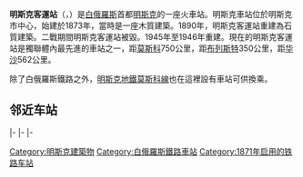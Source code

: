 {{expand|time=2015-12-16T09:23:13+00:00}}
{{unreferenced|time=2015-12-16T09:23:13+00:00}}
{{NoteTA|G1=Railway}}
{{Infobox Station
|BoxWidth = 24em
|Title = 明斯克客运站
|SubTitle = 
|EngTitle = 
|EngSubTitle = {{lang|be|Мінск-Пасажырскі}}
|linecolour = #007ABB
|ImageName = Minsk-Privokzalniaja-ploscad.jpg
|ImageSize = 290px
|ImageCaption = 站房（2013年）
|ImagePadding = 0
|Code = 140210
|Operator = [[File:Belarus-RW-Logo.svg|25px]][[白俄罗斯铁路|白俄罗斯铁路]]
|Owned = 
|Line = 
|Place = {{BLR}}[[明斯克|明斯克]]
|Coord = {{coord|53.8907|N|27.5511|E|source:wikidata|display=inline,title}}
|Style = 
|Hall Style = 
|PlatformType = 
|PlatformNumber = 10（3[[侧式站台|侧]]、7[[岛式站台|岛]]）
|TrackNum = 16
|Interchange = 
|ExitNumber = 
|StartDate = 1871年
|Elevation = 
|Depth = 
|Architect = 
|connection = [[明斯克地铁|明斯克地铁]][[莫斯科線|莫斯科線]]{{link-ru|列宁广场站 (明斯克地铁)|Площадь Ленина (станция метро, Минск)|列宁广场站}}
|yearly ridership = 
|daily ridership = 
|OPENHOURS = 
|Hours = 
|Time First = 
|Time First WD = 
|Time Last WD = 
|Time First WE = 
|Time Last WE = 
|Time Last = 
|Time Night Train = 
}}
'''明斯克客運站'''（{{lang-be|Мінск-Пасажырскі}}，{{lang-rus|Минск-Пассажирский|Minsk-Passazhirsky}}）是[[白俄羅斯|白俄羅斯]]首都[[明斯克|明斯克]]的一座火車站。明斯克車站位於明斯克市中心，始建於1873年，當時是一座木質建築。1890年，明斯克客運站重建為石質建築。二戰期間明斯克客運站被毀。1945年至1946年重建。現在的明斯克客運站是獨聯體內最先進的車站之一，距[[白俄羅斯站|莫斯科]]750公里，距[[布列斯特中央车站|布列斯特]]350公里，距[[华沙中央车站|华沙]]562公里。

除了白俄羅斯鐵路之外，[[明斯克地鐵|明斯克地鐵]][[莫斯科線|莫斯科線]]也在這裡設有車站可供換乘。

== 邻近车站 ==
{{Start rail box|[[白俄罗斯铁路|白俄罗斯铁路]]}}
{{terminus}}
{{s-line|{{link-ru|奥尔沙线|Оршанское направление БЖД}}||#007ABB}}
{{s-inop|{{link-ru|明斯克东站|Минск-Восточный}}|{{link-ru|舒霍夫齐站|Шуховцы (платформа)|舒霍夫齐}}、{{link-ru|克拉斯诺耶站|Красное (станция)|克拉斯诺耶}}方向}}
|-
{{terminus}}
{{s-line|{{link-ru|布列斯特线|Брестское направление БЖД}}||#007ABB}}
{{s-inop|{{link-ru|首都站|Столичный (платформа)}}|[[布列斯特中央车站|布列斯特]]方向}}
|-
{{terminus}}
{{s-line|{{link-ru|莫洛杰奇诺线|Молодечненское направление БЖД}}||#007ABB}}
{{s-inop|{{link-ru|明斯克北站|Минск-Северный (станция)}}|{{link-ru|莫洛杰奇诺站|Молодечно (станция)|莫洛杰奇诺}}方向}}
|-
{{terminus}}
{{s-line|{{link-ru|奥西波维奇线|Осиповичское направление БЖД}}||#007ABB}}
{{s-inop|{{link-ru|明斯克南站|Минск-Южный (станция)}}|{{link-ru|奥西波维奇1号站|Осиповичи I|奥西波维奇}}方向}}
{{end box}}

{{commons category|Central Train Station (Minsk)|Minsk Passazhirsky}}

[[Category:明斯克建築物|Category:明斯克建築物]]
[[Category:白俄羅斯鐵路車站|Category:白俄羅斯鐵路車站]]
[[Category:1871年启用的铁路车站|Category:1871年启用的铁路车站]]